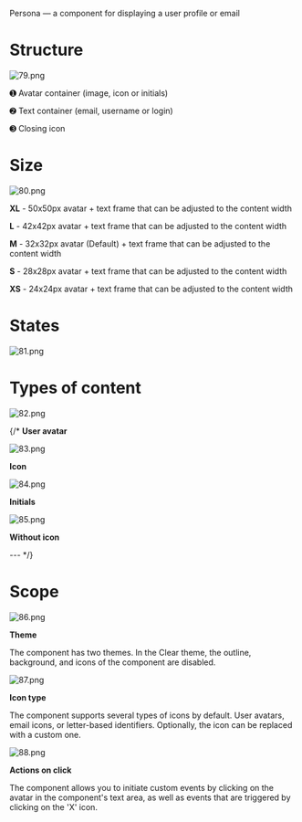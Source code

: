 Persona — a component for displaying a user profile or email

# Structure

![79.png](/static/images/design/Persona/79.png)

➊ Avatar container (image, icon or initials)

➋ Text container (email, username or login)

➌ Closing icon

# Size

![80.png](/static/images/design/Persona/80.png)

**XL** - 50x50px avatar + text frame that can be adjusted to the content width

**L** - 42x42px avatar + text frame that can be adjusted to the content width

**M** - 32x32px avatar (Default) + text frame that can be adjusted to the content width

**S** - 28x28px avatar + text frame that can be adjusted to the content width

**XS** - 24x24px avatar + text frame that can be adjusted to the content width

# States

![81.png](/static/images/design/Persona/81.png)


# Types of content

![82.png](/static/images/design/Persona/82.png)

{/* **User avatar**

![83.png](/static/images/design/Persona/83.png)

**Icon**

![84.png](/static/images/design/Persona/84.png)

**Initials**

![85.png](/static/images/design/Persona/85.png)

**Without icon**

--- */}

# Scope

![86.png](/static/images/design/Persona/86.png)

**Theme**

The component has two themes. In the Clear theme, the outline, background, and icons of the component are disabled.

![87.png](/static/images/design/Persona/87.png)

**Icon type**

The component supports several types of icons by default. User avatars, email icons, or letter-based identifiers. Optionally, the icon can be replaced with a custom one.

![88.png](/static/images/design/Persona/88.png)

**Actions on click**

The component allows you to initiate custom events by clicking on the avatar in the component's text area, as well as events that are triggered by clicking on the 'X' icon.